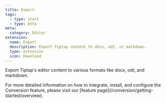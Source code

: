 ```yaml
---
title: Export
tags:
  - type: start
  - type: beta
meta:
  category: Editor
extension:
  name: Export
  description: Export Tiptap content to docx, odt, or markdown.
  type: extension
  icon: Download
---
```



Export Tiptap's editor content to various formats like docx, odt, and markdown.

<Callout title="More details" variant="hint">
    For more detailed information on how to integrate, install, and configure the Conversion feature, please visit our [feature page](/conversion/getting-started/overview).
</Callout>

<CodeDemo isPro path="/Extensions/Export" />